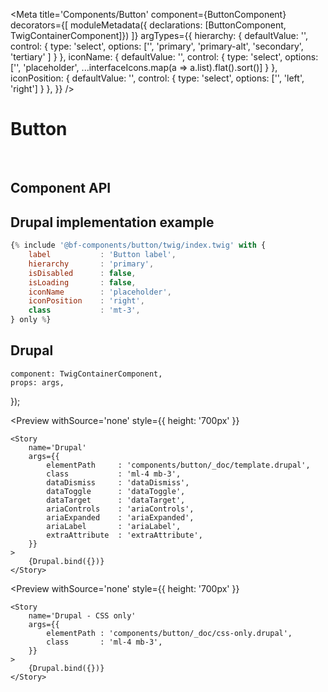 


<Meta 
    title='Components/Button' 
    component={ButtonComponent}
    decorators={[
        moduleMetadata({ declarations: [ButtonComponent, TwigContainerComponent]})
    ]}
    argTypes={{
        hierarchy: {
            defaultValue: '',
            control: {
                type: 'select',
                options: ['', 'primary', 'primary-alt', 'secondary', 'tertiary' ]
            }
        },
        iconName: {
            defaultValue: '',
            control: {
                type: 'select',
                options: ['', 'placeholder', ...interfaceIcons.map(a => a.list).flat().sort()]
            }
        },
        iconPosition: {
            defaultValue: '',
            control: {
                type: 'select',
                options: ['', 'left', 'right']
            }
        },
    }}
/>


# Button

<br/>



## Component API

<Props of={ButtonComponent} />



## Drupal implementation example

```jsx
{% include '@bf-components/button/twig/index.twig' with {
    label           : 'Button label',
    hierarchy       : 'primary',
    isDisabled      : false,
    isLoading       : false,
    iconName        : 'placeholder',
    iconPosition    : 'right',
    class           : 'mt-3',
} only %}
```


## Drupal

    component: TwigContainerComponent,
    props: args,
});

<Preview
    withSource='none'
    style={{ height: '700px' }}
>
    <Story 
        name='Drupal'
        args={{ 
            elementPath     : 'components/button/_doc/template.drupal',
            class           : 'ml-4 mb-3',
            dataDismiss     : 'dataDismiss',
            dataToggle      : 'dataToggle',
            dataTarget      : 'dataTarget',
            ariaControls    : 'ariaControls',
            ariaExpanded    : 'ariaExpanded',
            ariaLabel       : 'ariaLabel',
            extraAttribute  : 'extraAttribute',
        }}
    >
        {Drupal.bind({})}
    </Story>
</Preview>


<Preview
    withSource='none'
    style={{ height: '700px' }}
>
    <Story 
        name='Drupal - CSS only'
        args={{ 
            elementPath : 'components/button/_doc/css-only.drupal',
            class       : 'ml-4 mb-3',
        }}
    >
        {Drupal.bind({})}
    </Story>
</Preview>